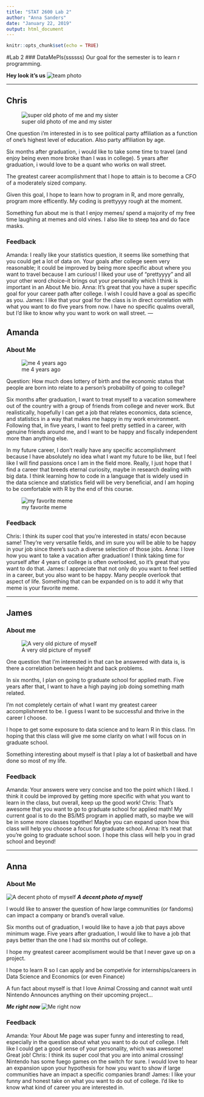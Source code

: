 ```yaml
---
title: "STAT 2600 Lab 2"
author: "Anna Sanders"
date: "January 22, 2019"
output: html_document
---
```


```r
knitr::opts_chunk$set(echo = TRUE)
```

#Lab 2
### DataMePls(ssssss)
Our goal for the semester is to learn r programming.

__Hey look it's us__
![team photo](Picture/squad.jpg)

---

## Chris
![super old photo of me and my sister](https://scontent-ort2-2.xx.fbcdn.net/v/t1.0-9/12112295_10101361245575172_7827597153382578565_n.jpg?_nc_cat=102&_nc_ht=scontent-ort2-2.xx&oh=408cdc391e2b2d12227f09ee84fbc596&oe=5CC2496C)

One question i'm interested in is to see political party affiliation as a function of one's highest level of education. Also party affiliation by age.

Six months after graduation, i would like to take some time to travel (and enjoy being even more broke than I was in college). 5 years after graduation, i would love to be a quant who works on wall street. 

The greatest career acomplishment that I hope to attain is to become a CFO of a moderately sized company. 

Given this goal, I hope to learn how to program in R, and more genrally, program more efficently. My coding is prettyyyy rough at the moment. 

Something fun about me is that I enjoy memes/ spend a majority of my free time laughing at memes and old vines. I also like to steep tea and do face masks. 

### Feedback
Amanda: I really like your statistics question, it seems like something that you could get a lot of data on. Your goals after college seem very reasonable; it could be improved 
                by being more specific about where you want to travel because I am curious! I liked your use of "prettyyyy" and all your other word choice--it brings out
                your personality which I think is important in an About Me bio.
Anna: It's great that you have a super specific goal for your career path after college. I wish I could have a goal as specific as you.
James: I like that your goal for the class is in direct correlation with what you want to do five years from now. I have no specific qualms overall, but I'd like to know why you want to work on wall street. 
---

## Amanda
### About Me

![me 4 years ago](https://scontent-ort2-2.xx.fbcdn.net/v/t1.0-9/13494758_902519519892798_1748535062047686485_n.jpg?_nc_cat=109&_nc_ht=scontent-ort2-2.xx&oh=f0c839e233004b5366dd36c3267ce6df&oe=5CBFE6DB)

Question: How much does lottery of birth and the economic status that people are born into relate to a person's probability of going to college?

Six months after graduation, I want to treat myself to a vacation somewhere out of the country with a group of friends from college and never work. 
But realistically, hopefully I can get a job that relates economics, data science, and statistics in a way that makes me happy in my work environment. 
Following that, in five years, I want to feel pretty settled in a career, with genuine friends around me, and I want to be happy and fiscally independent more than anything else.

In my future career, I don't really have any specific accomplishment because I have absolutely no idea what I want my future to be like, but I feel like I will find passions once I am in the field more. 
Really, I just hope that I find a career that breeds eternal curiosity, maybe in research dealing with big data. I think learning how to code in a language that is widely used in the data science and statistics field will be very beneficial, and I am hoping to be comfortable with R by the end of this course. 

![my favorite meme](https://i.pinimg.com/236x/3f/94/28/3f9428dd23609d79b635c5542a71fe28.jpg)

### Feedback
Chris: I think its super cool that you're interested in stats/ econ because same! They're very versatile fields, and im sure you will be able to be happy in your job since there's such a diverse selection of those jobs.
Anna: I love how you want to take a vacation after graduation! I think taking time for yourself after 4 years of college is often overlooked, so it's great that you want to do that.
James: I appreciate that not only do you want to feel settled in a career, but you also want to be happy. Many people overlook that aspect of life. Something that can be expanded on is to add it why that meme is your favorite meme. 

---

## James
### About me
![A very old picture of myself](https://scontent-ort2-2.xx.fbcdn.net/v/t1.0-9/994000_488734011222322_102261500_n.jpg?_nc_cat=109&_nc_ht=scontent-ort2-2.xx&oh=562b3863155bd4737aab4eb295a16798&oe=5CF4C0C2)

One question that I'm interested in that can be answered with data is, is there a correlation between height and back problems. 

In six months, I plan on going to graduate school for applied math. Five years after that, I want to have a high paying job doing something math related. 

I'm not completely certain of what I want my greatest career accomplishment to be. I guess I want to be successful and thrive in the career I choose. 

I hope to get some exposure to data science and to learn R in this class. I'm hoping that this class will give me some clarity on what I will focus on in graduate school. 

Something interesting about myself is that I play a lot of basketball and have done so most of my life. 

### Feedback
Amanda: Your answers were very concise and too the point which I liked. I think it could be improved by getting more specific with what you want to learn 
                in the class, but overall, keep up the good work!
Chris: That's awesome that you want to go to graduate school for applied math! My current goal is to do the BS/MS program in applied math, so maybe we will be in some more classes together! Maybe you can expand upon how this class will help you choose a focus for graduate school. 
Anna: It's neat that you're going to graduate school soon. I hope this class will help you in grad school and beyond!


---

## Anna
### About Me
![A decent photo of myself](https://scontent-ort2-2.xx.fbcdn.net/v/t31.0-8/20543582_1451098261626153_5115894972998174498_o.jpg?_nc_cat=102&_nc_ht=scontent-ort2-2.xx&oh=8b77befaaf424e55cedf8bd1a362ccc0&oe=5CCB0068)
___A decent photo of myself___

I would like to answer the question of how large communities (or fandoms) can impact a company or brand's overall value.

Six months out of graduation, I would like to have a job that pays above minimum wage. Five years after graduation, I would like to have a job that pays better than the one I had six months out of college.

I hope my greatest career acomplisment would be that I never gave up on a project.

I hope to learn R so I can apply and be competivie for internships/careers in Data Science and Economics (or even Finance)

A fun fact about myself is that I love Animal Crossing and cannot wait until Nintendo Announces anything on their upcoming project...

___Me right now___
![Me right now](https://i.kinja-img.com/gawker-media/image/upload/s--Nrzh5cpt--/c_scale,f_auto,fl_progressive,q_80,w_800/w4cdsyzwdqzjn59w1bzg.png)

### Feedback
Amanda: Your About Me page was super funny and interesting to read, especially in the question about what you want to do out of college. I felt like
                I could get a good sense of your personality, which was awesome! Great job!
Chris: I think its super cool that you are into animal crossing! Nintendo has some fuego games on the switch for sure. I would love to hear an expansion upon your hypothesis for how you want to show if large communities have an impact a specific companies brand!
James: I like your funny and honest take on what you want to do out of college. I'd like to know what kind of career you are interested in. 